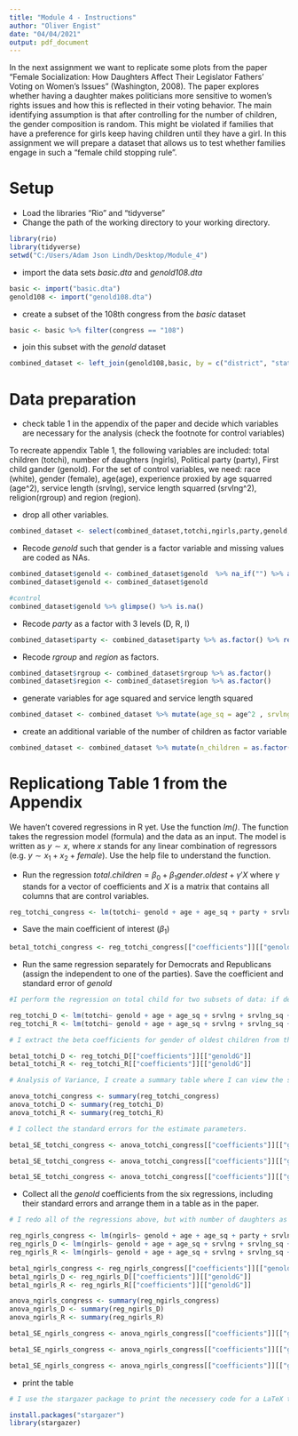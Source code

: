 ```yaml
---
title: "Module 4 - Instructions"
author: "Oliver Engist"
date: "04/04/2021"
output: pdf_document
---
```


In the next assignment we want to replicate some plots from the paper "Female Socialization: How Daughters Affect Their Legislator Fathers' Voting on Women's Issues" (Washington, 2008). The paper explores whether having a daughter makes politicians more sensitive to women's rights issues and how this is reflected in their voting behavior. The main identifying assumption is that after controlling for the number of children, the gender composition is random. This might be violated if families that have a preference for girls keep having children until they have a girl. In this assignment we will prepare a dataset that allows us to test whether families engage in such a "female child stopping rule".


# Setup

* Load the libraries "Rio" and "tidyverse"
* Change the path of the working directory to your working directory.

```r
library(rio)
library(tidyverse)
setwd("C:/Users/Adam Json Lindh/Desktop/Module_4")

```

* import the data sets *basic.dta* and *genold108.dta*
```r
basic <- import("basic.dta")
genold108 <- import("genold108.dta")
```

* create a subset of the 108th congress from the *basic* dataset
```r
basic <- basic %>% filter(congress == "108")
```

* join this subset with the *genold* dataset
```r
combined_dataset <- left_join(genold108,basic, by = c("district", "statenam", "name"))
```

# Data preparation

* check table 1 in the appendix of the paper and decide which variables are necessary for the analysis (check the footnote for control variables)

To recreate appendix Table 1, the following variables are included: total children (totchi), number of daughters (ngirls), Political party (party), First child gander (genold). For the set of control variables, we need: race (white), gender (female), age(age), experience proxied by age squarred (age^2), service length (srvlng), service length squarred (srvlng^2), religion(rgroup) and region (region).

* drop all other variables.
```r
combined_dataset <- select(combined_dataset,totchi,ngirls,party,genold,female,age,srvlng,rgroup,region, white)
```

* Recode *genold* such that gender is a factor variable and missing values are coded as NAs.
```r
combined_dataset$genold <- combined_dataset$genold  %>% na_if("") %>% as.factor() 
combined_dataset$genold <- combined_dataset$genold 
```

```r
#control
combined_dataset$genold %>% glimpse() %>% is.na()
```

* Recode *party* as a factor with 3 levels (D, R, I)
```r
combined_dataset$party <- combined_dataset$party %>% as.factor() %>% recode("1"="D","2"="R","3"="I")

```

* Recode *rgroup* and *region* as factors.
```r
combined_dataset$rgroup <- combined_dataset$rgroup %>% as.factor() 
combined_dataset$region <- combined_dataset$region %>% as.factor()
```

* generate variables for age squared and service length squared
```r
combined_dataset <- combined_dataset %>% mutate(age_sq = age^2 , srvlng_sq = srvlng^2)
```

* create an additional variable of the number of children as factor variable
```r
combined_dataset <- combined_dataset %>% mutate(n_children = as.factor(totchi))
```

# Replicationg Table 1 from the Appendix

We haven't covered regressions in R yet. Use the function *lm()*. The function takes the regression model (formula) and the data as an input. The model is written as $y \sim x$, where $x$ stands for any linear combination of regressors (e.g. $y \sim x_1 + x_2 + female$). Use the help file to understand the function.

* Run the regression $total.children = \beta_0 + \beta_1 gender.oldest + \gamma'X$ where $\gamma$ stands for a vector of coefficients and $X$ is a matrix that contains all columns that are control variables.\footnote{This is just a short notation instead of writing the full model with all control variables $totchi = \beta_0 + \beta_1 genold + \gamma_1 age + \gamma_2 age^2 + \gamma_3 Democrat + ... + \epsilon$ which quickly gets out of hand for large models.}
```r
reg_totchi_congress <- lm(totchi~ genold + age + age_sq + party + srvlng + srvlng_sq + rgroup + region + white, combined_dataset)
```

* Save the main coefficient of interest ($\beta_1$)
```r
beta1_totchi_congress <- reg_totchi_congress[["coefficients"]][["genoldG"]]
```

* Run the same regression separately for Democrats and Republicans (assign the independent to one of the parties). Save the coefficient and standard error of *genold*
```r
#I perform the regression on total child for two subsets of data: if democrat, if republican.

reg_totchi_D <- lm(totchi~ genold + age + age_sq + srvlng + srvlng_sq + rgroup + region + white, combined_dataset, party == "D")
reg_totchi_R <- lm(totchi~ genold + age + age_sq + srvlng + srvlng_sq + rgroup + region + white, combined_dataset, party == "R")

# I extract the beta coefficients for gender of oldest children from the two regressions.

beta1_totchi_D <- reg_totchi_D[["coefficients"]][["genoldG"]]
beta1_totchi_R <- reg_totchi_R[["coefficients"]][["genoldG"]]

# Analysis of Variance, I create a summary table where I can view the standard errors of the beta1 coefficients.

anova_totchi_congress <- summary(reg_totchi_congress)
anova_totchi_D <- summary(reg_totchi_D)
anova_totchi_R <- summary(reg_totchi_R)

# I collect the standard errors for the estimate parameters.

beta1_SE_totchi_congress <- anova_totchi_congress[["coefficients"]][["genoldG",2]]

beta1_SE_totchi_congress <- anova_totchi_congress[["coefficients"]][["genoldG",2]]

beta1_SE_totchi_congress <- anova_totchi_congress[["coefficients"]][["genoldG",2]]
```

* Collect all the *genold* coefficients from the six regressions, including their standard errors and arrange them in a table as in the paper.
```r
# I redo all of the regressions above, but with number of daughters as dependent variable instead, and extract all of the variables we are interested in.

reg_ngirls_congress <- lm(ngirls~ genold + age + age_sq + party + srvlng + srvlng_sq + rgroup + region + white + n_children, combined_dataset)
reg_ngirls_D <- lm(ngirls~ genold + age + age_sq + srvlng + srvlng_sq + rgroup + region + white + n_children, combined_dataset, party == "D")
reg_ngirls_R <- lm(ngirls~ genold + age + age_sq + srvlng + srvlng_sq + rgroup + region + white + n_children, combined_dataset, party == "R")

beta1_ngirls_congress <- reg_ngirls_congress[["coefficients"]][["genoldG"]]
beta1_ngirls_D <- reg_ngirls_D[["coefficients"]][["genoldG"]]
beta1_ngirls_R <- reg_ngirls_R[["coefficients"]][["genoldG"]]

anova_ngirls_congress <- summary(reg_ngirls_congress)
anova_ngirls_D <- summary(reg_ngirls_D)
anova_ngirls_R <- summary(reg_ngirls_R)

beta1_SE_ngirls_congress <- anova_ngirls_congress[["coefficients"]][["genoldG",2]]

beta1_SE_ngirls_congress <- anova_ngirls_congress[["coefficients"]][["genoldG",2]]

beta1_SE_ngirls_congress <- anova_ngirls_congress[["coefficients"]][["genoldG",2]]

```

* print the table
```r
# I use the stargazer package to print the necessery code for a LaTeX table.

install.packages("stargazer")
library(stargazer)

```

\begin{table}[!htbp] \centering 
  \caption{} 
  \label{} 
\begin{tabular}{@{\extracolsep{5pt}}lcccccc} 
\\[-1.8ex]\hline 
\hline \\[-1.8ex] 
 & \multicolumn{6}{c}{\textit{Dependent variable:}} \\ 
\cline{2-7} 
\\[-1.8ex] & totchi & ngirls & totchi & ngirls & totchi & ngirls \\ 
\\[-1.8ex] & (1) & (2) & (3) & (4) & (5) & (6)\\ 
\hline \\[-1.8ex] 
 genoldG & $-$0.083 & 1.363$^{***}$ & 0.115 & 1.411$^{***}$ & $-$0.256 & 1.238$^{***}$ \\ 
  & (0.149) & (0.079) & (0.179) & (0.112) & (0.232) & (0.113) \\ 
  & & & & & & \\ 
 age & $-$0.076 & 0.002 & $-$0.011 & 0.066 & $-$0.105 & $-$0.059 \\ 
  & (0.079) & (0.042) & (0.098) & (0.064) & (0.127) & (0.060) \\ 
  & & & & & & \\ 
 age\_sq & 0.001 & 0.00002 & 0.0002 & $-$0.001 & 0.001 & 0.001 \\ 
  & (0.001) & (0.0004) & (0.001) & (0.001) & (0.001) & (0.001) \\ 
  & & & & & & \\ 
 partyR & 0.287$^{*}$ & $-$0.041 &  &  &  &  \\ 
  & (0.167) & (0.088) &  &  &  &  \\ 
  & & & & & & \\ 
 partyI & $-$1.037 & 0.058 &  &  &  &  \\ 
  & (1.095) & (0.578) &  &  &  &  \\ 
  & & & & & & \\ 
 srvlng & 0.014 & 0.022 & $-$0.035 & 0.027 & 0.046 & 0.012 \\ 
  & (0.029) & (0.015) & (0.035) & (0.023) & (0.049) & (0.023) \\ 
  & & & & & & \\ 
 srvlng\_sq & $-$0.001 & $-$0.001 & 0.001 & $-$0.001 & $-$0.002 & $-$0.0005 \\ 
  & (0.001) & (0.001) & (0.001) & (0.001) & (0.002) & (0.001) \\ 
  & & & & & & \\ 
 rgroup1 & 0.264 & 0.395 & 0.471 & 0.520 &  &  \\ 
  & (0.797) & (0.417) & (0.657) & (0.410) &  &  \\ 
  & & & & & & \\ 
 rgroup2 & 0.271 & 0.561 & 0.231 & 0.534 & 0.086 & 0.314$^{**}$ \\ 
  & (0.801) & (0.419) & (0.652) & (0.407) & (0.287) & (0.136) \\ 
  & & & & & & \\ 
 rgroup3 & 0.853 & 0.259 & $-$0.708 & 0.600 & 1.412$^{**}$ & $-$0.017 \\ 
  & (0.885) & (0.469) & (0.898) & (0.565) & (0.561) & (0.309) \\ 
  & & & & & & \\ 
 rgroup4 & 0.485 & 0.672 & 0.573 & 0.742$^{*}$ & $-$0.155 & 0.467 \\ 
  & (0.834) & (0.436) & (0.683) & (0.427) & (1.267) & (0.591) \\ 
  & & & & & & \\ 
 region2 & 0.607 & 0.109 & 0.647 & $-$0.161 & 0.565 & 0.229 \\ 
  & (0.392) & (0.206) & (0.420) & (0.267) & (0.730) & (0.346) \\ 
  & & & & & & \\ 
 region3 & 0.310 & 0.064 & 0.297 & $-$0.099 & 0.297 & 0.141 \\ 
  & (0.395) & (0.207) & (0.432) & (0.271) & (0.708) & (0.333) \\ 
  & & & & & & \\ 
 region4 & 1.430$^{***}$ & $-$0.294 & 0.821 & $-$0.695$^{**}$ & 1.688$^{**}$ & $-$0.094 \\ 
  & (0.432) & (0.235) & (0.526) & (0.336) & (0.743) & (0.358) \\ 
  & & & & & & \\ 
 region5 & 0.590 & $-$0.176 & 0.642 & $-$0.341 & 0.439 & $-$0.176 \\ 
  & (0.383) & (0.203) & (0.424) & (0.272) & (0.688) & (0.321) \\ 
  & & & & & & \\ 
 region6 & 0.499 & $-$0.260 & 0.191 & $-$0.577 & 0.594 & $-$0.071 \\ 
  & (0.454) & (0.239) & (0.547) & (0.350) & (0.768) & (0.364) \\ 
  & & & & & & \\ 
 region7 & 0.629 & $-$0.086 & 0.789$^{*}$ & $-$0.456$^{*}$ & 0.505 & 0.087 \\ 
  & (0.401) & (0.212) & (0.420) & (0.267) & (0.745) & (0.350) \\ 
  & & & & & & \\ 
 region8 & 0.906$^{**}$ & 0.193 & 0.849 & 0.102 & 1.104 & 0.225 \\ 
  & (0.423) & (0.225) & (0.514) & (0.329) & (0.724) & (0.349) \\ 
  & & & & & & \\ 
 region9 & 0.488 & $-$0.034 & 0.524 & $-$0.245 & 0.417 & 0.114 \\ 
  & (0.395) & (0.207) & (0.400) & (0.253) & (0.749) & (0.351) \\ 
  & & & & & & \\ 
 white & 0.237 & $-$0.208$^{*}$ & 0.322 & $-$0.178 & 0.507 & $-$0.016 \\ 
  & (0.233) & (0.124) & (0.211) & (0.138) & (0.665) & (0.313) \\ 
  & & & & & & \\ 
 n\_children2 &  & 0.485$^{***}$ &  & 0.538$^{***}$ &  & 0.382$^{**}$ \\ 
  &  & (0.102) &  & (0.143) &  & (0.155) \\ 
  & & & & & & \\ 
 n\_children3 &  & 1.256$^{***}$ &  & 1.447$^{***}$ &  & 1.029$^{***}$ \\ 
  &  & (0.119) &  & (0.168) &  & (0.176) \\ 
  & & & & & & \\ 
 n\_children4 &  & 1.791$^{***}$ &  & 1.974$^{***}$ &  & 1.544$^{***}$ \\ 
  &  & (0.204) &  & (0.335) &  & (0.265) \\ 
  & & & & & & \\ 
 n\_children5 &  & 1.756$^{***}$ &  & 3.866$^{***}$ &  & 1.077$^{***}$ \\ 
  &  & (0.280) &  & (0.565) &  & (0.361) \\ 
  & & & & & & \\ 
 n\_children6 &  & 2.643$^{***}$ &  &  &  & 2.364$^{***}$ \\ 
  &  & (0.593) &  &  &  & (0.620) \\ 
  & & & & & & \\ 
 n\_children8 &  & 4.881$^{***}$ &  &  &  & 4.825$^{***}$ \\ 
  &  & (0.606) &  &  &  & (0.662) \\ 
  & & & & & & \\ 
 n\_children9 &  & 7.232$^{***}$ &  &  &  & 7.127$^{***}$ \\ 
  &  & (0.588) &  &  &  & (0.611) \\ 
  & & & & & & \\ 
 Constant & 2.930 & $-$0.709 & 1.062 & $-$2.451 & 3.859 & 1.021 \\ 
  & (2.238) & (1.194) & (2.732) & (1.750) & (3.476) & (1.657) \\ 
  & & & & & & \\ 
\hline \\[-1.8ex] 
Observations & 227 & 227 & 104 & 104 & 122 & 122 \\ 
R$^{2}$ & 0.145 & 0.784 & 0.174 & 0.819 & 0.206 & 0.815 \\ 
Adjusted R$^{2}$ & 0.062 & 0.755 & $-$0.001 & 0.769 & 0.076 & 0.769 \\ 
Residual Std. Error & 1.070 (df = 206) & 0.559 (df = 199) & 0.841 (df = 85) & 0.523 (df = 81) & 1.211 (df = 104) & 0.562 (df = 97) \\ 
F Statistic & 1.742$^{**}$ (df = 20; 206) & 26.765$^{***}$ (df = 27; 199) & 0.997 (df = 18; 85) & 16.619$^{***}$ (df = 22; 81) & 1.588$^{*}$ (df = 17; 104) & 17.779$^{***}$ (df = 24; 97) \\ 
\hline 
\hline \\[-1.8ex] 
\textit{Note:}  & \multicolumn{6}{r}{$^{*}$p$<$0.1; $^{**}$p$<$0.05; $^{***}$p$<$0.01} \\ 
\end{tabular} 
\end{table} 
 
> 